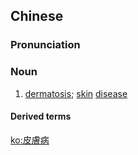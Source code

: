 {{also|皮肤病}}
==Chinese==
{{zh-forms|s=皮肤病|type=21}}

===Pronunciation===
{{zh-pron
|m=pífūbìng
|c=pei4 fu1 beng6
|h=pfs=phì-fû-phiang
|mn=phôe-hu-pēⁿ/phê-hu-pīⁿ
|cat=n
}}

===Noun===
{{zh-noun}}

# {{lb|zh|medicine}} [[dermatosis]]; [[skin]] [[disease]]

====Derived terms====
{{zh-der|皮膚病學}}

[[ko:皮膚病]]